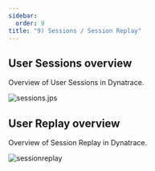 ---
sidebar:
  order: 9
title: "9) Sessions / Session Replay"
---

## User Sessions overview

Overview of User Sessions in Dynatrace.

![sessions.jps](/src/img/sessions.jpg)

## User Replay overview

Overview of Session Replay in Dynatrace.

![sessionreplay](/src/img/replay.jpg)
